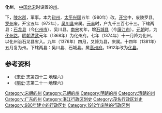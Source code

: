 {{主條目消歧義|關於中国古代设置的其他化州，請參見：'''[[化州_(消歧義)|化州 (消歧義)]]'''。}}
'''化州'''， [[中国|中国]][[北宋|北宋]]时设置的[[州|州]]。

下，[[陵水郡|陵水郡]]，军事。本为[[辩州|辩州]]，[[太平兴国|太平兴国]]五年（980年）改。[[开宝|开宝]]中，废陵罗县。[[罗州_(唐朝)|罗州]]废，开宝五年（972年），[[吴川县|吴川县]]来属。[[元丰_(北宋)|元丰]]时，户九千三百七十三。下辖两县：[[石龙县|石龙县]]（今[[化州市|化州市]]）、吴川县。[[南宋|南宋]]初年，增[[石城县|石城县]]（今[[廉江市|廉江市]]）。[[元朝|元朝]]时，为[[化州路|化州路]]。[[明朝|明朝]][[洪武|洪武]]元年（1368年）为化州府。七年（1374年）十一月降为化州，以化州治石龙县省入。九年（1376年）四月，又降为县，来属。十四年（1381年）五月复为州。下辖两县：吴川县、石城县。属[[高州府|高州府]]。1912年改为[[化县|化县]]。

== 参考资料 ==
*《[[宋史|宋史]] 志第四十三 地理六》
*《[[明史|明史]]·志第二十一·地理六》
{{北宋行政区划|nocat}}
{{南宋行政区划|nocat}}
{{广东行政区划小作品}}
{{DEFAULTSORT:H}}
[[Category:宋朝的州|Category:宋朝的州]]
[[Category:元朝的州|Category:元朝的州]]
[[Category:明朝的州|Category:明朝的州]]
[[Category:清朝的州|Category:清朝的州]]
[[Category:广东的州|Category:广东的州]]
[[Category:湛江行政区划史|Category:湛江行政区划史]]
[[Category:茂名行政区划史|Category:茂名行政区划史]]
[[Category:980年建立的行政区划|Category:980年建立的行政区划]]
[[Category:1912年废除的行政区划|Category:1912年废除的行政区划]]